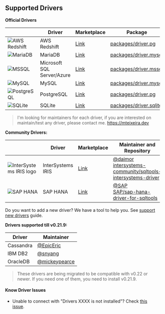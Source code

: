 ## Supported Drivers

**Official Drivers**

||Driver|Marketplace|Package|
|-|-|-|-|
|![AWS Redshift](https://raw.githubusercontent.com/mtxr/vscode-sqltools/master/packages/driver.pg/icons/redshift/default.png)|AWS Redshift|[Link](https://marketplace.visualstudio.com/items?itemName=mtxr.sqltools-driver-pg)|[packages/driver.pg](https://github.com/mtxr/vscode-sqltools/tree/master/packages/driver.pg)|
|![MariaDB](https://raw.githubusercontent.com/mtxr/vscode-sqltools/master/packages/driver.mysql/icons/mariadb/default.png)|MariaDB|[Link](https://marketplace.visualstudio.com/items?itemName=mtxr.sqltools-driver-mysql)|[packages/driver.mysql](https://github.com/mtxr/vscode-sqltools/tree/master/packages/driver.mysql)|
|![MSSQL](https://raw.githubusercontent.com/mtxr/vscode-sqltools/master/packages/driver.mssql/icons/default.png)|Microsoft SQL Server/Azure|[Link](https://marketplace.visualstudio.com/items?itemName=mtxr.sqltools-driver-mssql)|[packages/driver.mssql](https://github.com/mtxr/vscode-sqltools/tree/master/packages/driver.mssql)|
|![MySQL](https://raw.githubusercontent.com/mtxr/vscode-sqltools/master/packages/driver.mysql/icons/default.png)|MySQL|[Link](https://marketplace.visualstudio.com/items?itemName=mtxr.sqltools-driver-mysql)|[packages/driver.mysql](https://github.com/mtxr/vscode-sqltools/tree/master/packages/driver.mysql)|
|![PostgreSQL](https://raw.githubusercontent.com/mtxr/vscode-sqltools/master/packages/driver.pg/icons/pg/default.png)|PostgreSQL|[Link](https://marketplace.visualstudio.com/items?itemName=mtxr.sqltools-driver-pg)|[packages/driver.pg](https://github.com/mtxr/vscode-sqltools/tree/master/packages/driver.pg)|
|![SQLite](https://raw.githubusercontent.com/mtxr/vscode-sqltools/master/packages/driver.sqlite/icons/default.png)|SQLite|[Link](https://marketplace.visualstudio.com/items?itemName=mtxr.sqltools-driver-sqlite)|[packages/driver.sqlite](https://github.com/mtxr/vscode-sqltools/tree/master/packages/driver.sqlite)|

> I'm looking for maintainers for each driver, if you are interested on maintain/test any driver, please contact me. https://mteixeira.dev

**Community Drivers:**

||Driver|Marketplace|Maintainer and Repository|
|-|-|-|-|
|![InterSystems IRIS logo](https://raw.githubusercontent.com/intersystems-community/sqltools-intersystems-driver/master/icons/default.png)|InterSystems IRIS|[Link](https://marketplace.visualstudio.com/items?itemName=intersystems-community.sqltools-intersystems-driver)|[@daimor](https://github.com/daimor) <br/> [intersystems-community/sqltools-intersystems-driver](https://github.com/intersystems-community/sqltools-intersystems-driver)|
|![SAP HANA](https://raw.githubusercontent.com/SAP/sap-hana-driver-for-sqltools/master/icons/default.png)|SAP HANA|[Link](https://marketplace.visualstudio.com/items?itemName=SAPOSS.sap-hana-driver-for-sqltools)|[@SAP](https://github.com/SAP) <br/> [SAP/sap-hana-driver-for-sqltools](https://github.com/SAP/sap-hana-driver-for-sqltools)|

Do you want to add a new driver? We have a tool to help you. See [support new drivers](https://vscode-sqltools.mteixeira.dev/contributing/support-new-drivers) guide.

**Drivers supported till v0.21.9:**

|Driver|Maintainer|
|-|-|
|Cassandra|[@EpicEric](https://github.com/EpicEric)|
|IBM DB2|[@snyang](https://github.com/snyang)|
|OracleDB|[@mickeypearce](https://github.com/mickeypearce)|

> These drivers are being migrated to be compatible with v0.22 or newer. If you need one of them, you need to install v0.21.9.

#### Know Driver Issues

- Unable to connect with "Drivers XXXX is not installed"? Check [this issue](https://github.com/mtxr/vscode-sqltools/issues/590).
